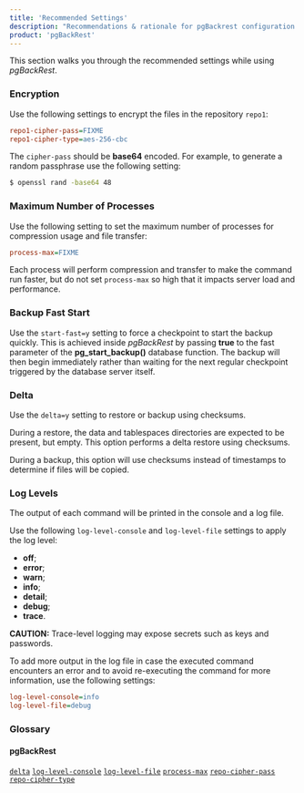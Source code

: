 ```yaml
---
title: 'Recommended Settings'
description: "Recommendations & rationale for pgBackrest configuration settings"
product: 'pgBackRest'
---
```



This section walks you through the recommended settings while using _pgBackRest_.

### Encryption

Use the following settings to encrypt the files in the repository `repo1`:

```ini
repo1-cipher-pass=FIXME
repo1-cipher-type=aes-256-cbc
```

The `cipher-pass` should be **base64** encoded. For example, to generate a random passphrase use the following setting:

```bash
$ openssl rand -base64 48
```

### Maximum Number of Processes

Use the following setting to set the maximum number of processes for compression usage and file transfer:

```ini
process-max=FIXME
```

Each process will perform compression and transfer to make the command run faster, but do not set `process-max` so high that it impacts server load and performance.

### Backup Fast Start

Use the `start-fast=y` setting to force a checkpoint to start the backup quickly. This is achieved inside _pgBackRest_ by passing **true** to the fast parameter of the **pg_start_backup()** database function. The backup will then begin immediately rather than waiting for the next regular checkpoint triggered by the database server itself.

### Delta

Use the `delta=y` setting to restore or backup using checksums.

During a restore, the data and tablespaces directories are expected to be present, but empty. This option performs a delta restore using checksums.

During a backup, this option will use checksums instead of timestamps to determine if files will be copied.

### Log Levels

The output of each command will be printed in the console and a log file.

Use the following `log-level-console` and `log-level-file` settings to apply the log level:

- **off**;
- **error**;
- **warn**;
- **info**;
- **detail**;
- **debug**;
- **trace**.

**CAUTION:** Trace-level logging may expose secrets such as keys and passwords.

To add more output in the log file in case the executed command encounters an error and to avoid re-executing the command for more information, use the following settings:

```ini
log-level-console=info
log-level-file=debug
```

### Glossary

#### pgBackRest

[`delta`](https://pgbackrest.org/configuration.html#section-general/option-delta)
[`log-level-console`](https://pgbackrest.org/configuration.html#section-log/option-log-level-console)
[`log-level-file`](https://pgbackrest.org/configuration.html#section-log/option-log-level-file)
[`process-max`](https://pgbackrest.org/configuration.html#section-general/option-process-max)
[`repo-cipher-pass`](https://pgbackrest.org/configuration.html#section-repository/option-repo-cipher-pass)
[`repo-cipher-type`](https://pgbackrest.org/configuration.html#section-repository/option-repo-cipher-type)
